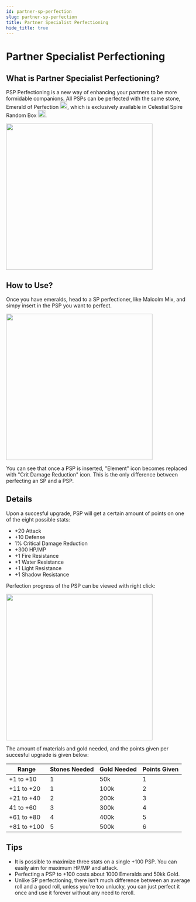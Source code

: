 ```yaml
---
id: partner-sp-perfection
slug: partner-sp-perfection
title: Partner Specialist Perfectioning
hide_title: true
---
```


# **Partner Specialist Perfectioning**

## **What is Partner Specialist Perfectioning?**
PSP Perfectioning is a new way of enhancing your partners to be more formidable companions.
All PSPs can be perfected with the same stone, Emerald of Perfection <img src="https://cdn.olympusgg.com/images/25115.png" height="20"/>, which is exclusively available in Celestial Spire Random Box <img src="https://cdn.olympusgg.com/images/4303.png" height="20"/>.

<img src="https://i.imgur.com/MDIcr7A.png" height="400"/>

## **How to Use?**

Once you have emeralds, head to a SP perfectioner, like Malcolm Mix, and simpy insert in the PSP you want to perfect.

<img src="https://i.imgur.com/A2OGQSo.png" height="400"/>

You can see that once a PSP is inserted, "Element" icon becomes replaced with "Crit Damage Reduction" icon. This is the only difference between perfecting an SP and a PSP.

## **Details**

Upon a succesful upgrade, PSP will get a certain amount of points on one of the eight possible stats:
- +20 Attack
- +10 Defense
- 1% Critical Damage Reduction
- +300 HP/MP
- +1 Fire Resistance
- +1 Water Resistance
- +1 Light Resistance
- +1 Shadow Resistance

Perfection progress of the PSP can be viewed with right click:

<img src="https://i.imgur.com/79u35Ip.png" height="400"/>

The amount of materials and gold needed, and the points given per succesful upgrade is given below:

| Range | Stones Needed | Gold Needed | Points Given
|----------|----------|----------|--------|
| +1 to +10 | 1 <img src="https://cdn.olympusgg.com/images/25115.png" height="10"/> | 50k <img src="https://cdn.olympusgg.com/images/1046.png" height="10"/> | 1
| +11 to +20 | 1 <img src="https://cdn.olympusgg.com/images/25115.png" height="10"/> | 100k <img src="https://cdn.olympusgg.com/images/1046.png" height="10"/> | 2
| +21 to +40 | 2 <img src="https://cdn.olympusgg.com/images/25115.png" height="10"/> | 200k <img src="https://cdn.olympusgg.com/images/1046.png" height="10"/> | 3
| 41 to +60 | 3 <img src="https://cdn.olympusgg.com/images/25115.png" height="10"/> | 300k <img src="https://cdn.olympusgg.com/images/1046.png" height="10"/> | 4
| +61 to +80 | 4 <img src="https://cdn.olympusgg.com/images/25115.png" height="10"/> | 400k <img src="https://cdn.olympusgg.com/images/1046.png" height="10"/> | 5
| +81 to +100 | 5 <img src="https://cdn.olympusgg.com/images/25115.png" height="10"/> | 500k <img src="https://cdn.olympusgg.com/images/1046.png" height="10"/> | 6

## **Tips**
- It is possible to maximize three stats on a single +100 PSP. You can easily aim for maximum HP/MP and attack.
- Perfecting a PSP to +100 costs about 1000 Emeralds and 50kk Gold. 
- Unlike SP perfectioning, there isn't much difference between an average roll and a good roll, unless you're too unlucky, you can just perfect it once and use it forever without any need to reroll.
